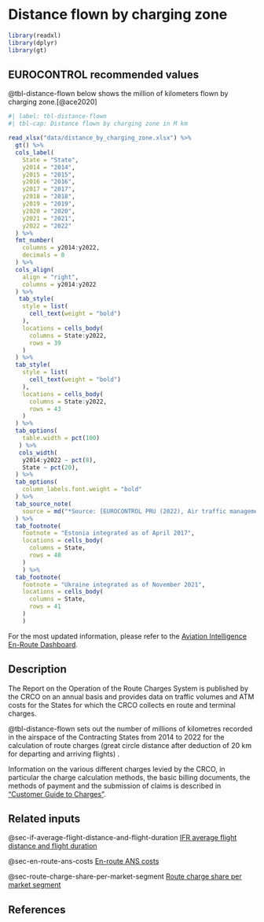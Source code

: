 # Distance flown by charging zone {#sec-distance-flown-by-charging-zone}

```r
library(readxl)
library(dplyr)
library(gt)
```

## EUROCONTROL recommended values

@tbl-distance-flown below shows the million of kilometers flown by charging zone.[@ace2020]

```r
#| label: tbl-distance-flown
#| tbl-cap: Distance flown by charging zone in M km

read_xlsx("data/distance_by_charging_zone.xlsx") %>% 
  gt() %>% 
  cols_label(
    State = "State",
    y2014 = "2014",
    y2015 = "2015",
    y2016 = "2016",
    y2017 = "2017",
    y2018 = "2018",
    y2019 = "2019",
    y2020 = "2020",
    y2021 = "2021",
    y2022 = "2022"
  ) %>% 
  fmt_number(
    columns = y2014:y2022,
    decimals = 0
  ) %>% 
  cols_align(
    align = "right",
    columns = y2014:y2022
  ) %>% 
   tab_style(
    style = list(
      cell_text(weight = "bold")
    ),
    locations = cells_body(
      columns = State:y2022,
      rows = 39
    )
  ) %>% 
  tab_style(
    style = list(
      cell_text(weight = "bold")
    ),
    locations = cells_body(
      columns = State:y2022,
      rows = 43
    )
  ) %>% 
  tab_options(
    table.width = pct(100)
   ) %>%  
   cols_width(
    y2014:y2022 ~ pct(8),
    State ~ pct(20),
  ) %>% 
  tab_options(
    column_labels.font.weight = "bold"
  ) %>% 
  tab_source_note(
    source = md("*Source: [EUROCONTROL PRU (2022), Air traffic management cost-effectiveness (ACE) benchmarking report for 2020 with 2021-2024 outlook](https://ansperformance.eu/publications/prc/ace/)*")
  ) %>% 
  tab_footnote(
    footnote = "Estonia integrated as of April 2017",
    locations = cells_body(
      columns = State,
      rows = 40
    )
    ) %>%  
  tab_footnote(
    footnote = "Ukraine integrated as of November 2021",
    locations = cells_body(
      columns = State,
      rows = 41
    )
    ) 
```

For the most updated information, please refer to the [Aviation Intelligence En-Route Dashboard](https://www.eurocontrol.int/ServiceUnits/Dashboard/EnRouteMainDashboard.html).

## Description

The Report on the Operation of the Route Charges System is published by the CRCO
on an annual basis and provides data on traffic volumes and ATM costs for the 
States for which the CRCO collects en route and terminal charges.

@tbl-distance-flown sets out the number of millions of kilometres recorded in the 
airspace of the Contracting States from 2014 to 2022 for the calculation of route 
charges (great circle distance after deduction of 20 km for departing and arriving
flights) .

Information on the various different charges levied by the CRCO, in particular 
the charge calculation methods, the basic billing documents, the methods of 
payment and the submission of claims is described in [“Customer Guide to Charges”](https://www.eurocontrol.int/publication/customer-guide-route-charges).

## Related inputs

@sec-if-average-flight-distance-and-flight-duration [IFR average flight distance and flight duration](#sec-if-average-flight-distance-and-flight-duration)

@sec-en-route-ans-costs [En-route ANS costs](#sec-en-route-ans-costs)

@sec-route-charge-share-per-market-segment [Route charge share per market segment](sec-route-charge-share-per-market-segment)

## References
